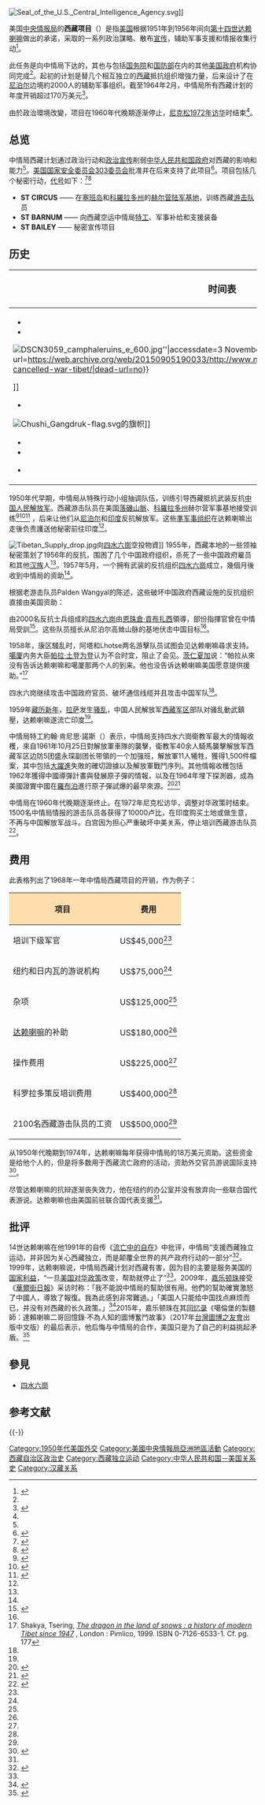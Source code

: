 {{noteTA
|G1=PresidentsUS
|1=zh-hans:基辛格;zh-hk:基辛格;zh-tw:季辛吉;
}}
[[File:Seal_of_the_U.S._Central_Intelligence_Agency.svg|thumb]]]]

美国[[中央情报局|中央情报局]]的'''西藏项目'''（{{lang-en|Tibetan program}}）是指[[美国|美国]]根据1951年到1956年间向[[第十四世达赖喇嘛|第十四世达赖喇嘛]]做出的承诺，采取的一系列政治謀略、散布[[宣传|宣传]]，辅助军事支援和情报收集行动<ref name="officiehis">{{cite web|title=Status Report on Tibetan Operations|url=http://history.state.gov/historicaldocuments/frus1964-68v30/d342|publisher=[[Office_of_the_Historian|Office of the Historian]]|date=January 26, 1968|accessdate=2016-06-16|archive-date=2016-09-12|archive-url=https://web.archive.org/web/20160912223446/https://history.state.gov/historicaldocuments/frus1964-68v30/d342|dead-url=no}}</ref>。

此任务是向中情局下达的，其也与包括[[美國國務院|国务院]]和[[美國國防部|国防部]]在内的其他[[美国政府|美国政府]]机构协同完成<ref name=jan26cia/>。起初的计划是替几个相互独立的[[西藏|西藏]]抵抗组织增強力量，后来设计了在[[尼泊尔|尼泊尔]]边境約2000人的辅助军事组织。截至1964年2月，中情局所有西藏计划的年度开销超过170万美元<ref name=jan26cia>{{cite web|title=Status Report on Tibetan Operations|url=http://history.state.gov/historicaldocuments/frus1964-68v30/d337|publisher=[[Office_of_the_Historian|Office of the Historian]]|date=January 9, 1968|accessdate=2016-06-16|archive-date=2016-09-12|archive-url=https://web.archive.org/web/20160912224323/https://history.state.gov/historicaldocuments/frus1964-68v30/d337|dead-url=no}}</ref>。

由於政治環境改變，项目在1960年代晚期逐渐停止，[[1972年尼克松访华|尼克松1972年访华]]时结束<ref name="nyrtibet"/>。

==总览==
中情局西藏计划通过政治行动和[[政治宣传|政治宣传]]削弱[[中华人民共和国政府|中华人民共和国政府]]对西藏的影响和能力<ref name="officiehis"/>。[[美国国家安全委员会|美国国家安全委员会]][[303委员会|303委员会]]批准并在后来支持了此项目<ref name=ciaencyclopedia>{{cite book|last=Jr|first=W. Thomas Smith,|title=[[Encyclopedia_of_the_Central_Intelligence_Agency|Encyclopedia of the Central Intelligence Agency]]|year=2003|publisher=Infobase Pub.|location=New York|isbn=143813018X|page=227}}</ref>。项目包括几个秘密行动，[[代号|代号]]如下：<ref name="ftamacon">{{cite book|last=Roberts|first=John B. Roberts II, Elizabeth A.|title=Freeing Tibet 50 years of struggle, resilience, and hope|year=2009|publisher=AMACOM|location=New York|isbn=0814413757|page=82}}</ref><ref>{{cite web|last=MERCHET Jean-Dominique|title=Livre. Du Viêt-nam à Cuba, l'épopée clandestine des pilotes de la CIA. Les ailes de l'Amérique. Frédéric Lert, "les Ailes de la CIA". Histoire et collections. 512 pp., 145 F.|url=http://www.liberation.fr/tribune/1998/08/13/livre-du-viet-nam-a-cuba-l-epopee-clandestine-des-pilotes-de-la-cia-les-ailes-de-l-amerique-frederic_245411|publisher=''[[Libération|Libération]]''|language=fr|year=1998|quote=Comme au Tibet, avec l'opération «ST Barnum», de 1957 à 1960. Des avions de transport «civils» franchissent l'Himalaya et s'aventurent sur les hauts plateaux tibétains pour aller parachuter des armes et des hommes à la résistance antichinoise.|accessdate=2016-06-16|archive-date=2016-04-09|archive-url=https://web.archive.org/web/20160409182925/http://www.liberation.fr/tribune/1998/08/13/livre-du-viet-nam-a-cuba-l-epopee-clandestine-des-pilotes-de-la-cia-les-ailes-de-l-amerique-frederic_245411|dead-url=no}}</ref>

* '''ST CIRCUS''' —— 在[[塞班岛|塞班岛]]和[[科羅拉多州|科羅拉多州]]的[[赫尔营陆军基地|赫尔营陆军基地]]，训练西藏[[游击队|游击队]]员
* '''ST BARNUM''' —— 向西藏空运中情局[[特工|特工]]、军事补给和支援装备
* '''ST BAILEY''' —— 秘密宣传项目

==历史==

{|class="infobox bordered" style="font-size:95%; width:25em;"
! style="font-size:120%; text-align:center; padding:5px 0;" | '''时间表'''
|-
|
* {{Timeline-event |date='''{{Start date|1958|9}}''' |event= 美国国家安全委员会[[303委员会|303委员会]]支持中情局西藏项目<ref name="officiehis"/>}}	
* {{Timeline-event |date='''{{Start date|1958|05|20 }}''' |event= 303委员会支持中情局策反达赖喇嘛的行动<ref name="officiehis"/>}}	

[[File:DSCN3059_camphaleruins_e_600.jpg|thumb]]''|accessdate=3 November 2013|archive-date=2015-09-05|archive-url=https://web.archive.org/web/20150905190033/http://www.nybooks.com/blogs/nyrblog/2013/apr/09/cias-cancelled-war-tibet/|dead-url=no}}</ref>]]

* {{Timeline-event |date='''{{Start date|1962|12|13}}''' |event=委员会支持中情局训练游击队员<ref name="officiehis"/>}}	

[[File:Chushi_Gangdruk-flag.svg|thumb]]的旗帜]]

* {{Timeline-event |date='''{{Start date|1965|04|09}}''' |event= 委员会批准安置辅助军事武装<ref name="officiehis"/>}}	
* {{Timeline-event |date='''{{Start date|1970}}''' |event=[[美国国务卿|国务卿]][[基辛格|基辛格]]主导的美国对华政策转变，他建议美国减少在亚洲的美軍兵力，以便撤出[[越南战争|越南战争]]<ref>{{cite book|last=Roberts|first=John B. Roberts II, Elizabeth A.|title=Freeing Tibet 50 years of struggle, resilience, and hope|year=2009|publisher=American Management Association|location=New York|isbn=9780814413753|page=149}}</ref>}}	

* {{Timeline-event |date='''{{Start date|1974}}''' |event= 中情局停止资助达赖喇嘛，停止中情局行动<ref name="nyrtibet"/>}}
|}
1950年代早期，中情局从特殊行动小组抽调队伍，训练引导西藏抵抗武装反抗[[中国人民解放军|中国人民解放军]]。西藏游击队员在美国[[落磯山脈|落磯山脈]]、[[科羅拉多州|科羅拉多州]]赫尔营军事基地接受训练<ref name="The CIA 2002">{{cite book|last=Conboy|first=Kenneth|title=The CIA's secret war in Tibet|year=2002|publisher=[[University_Press_of_Kansas|University Press of Kansas]]|location=Lawrence|isbn=978-0700617883|author2=Morrison, James}}</ref><ref>{{cite book |title=Freeing Tibet: 50 years of struggle, resilience, and hope |last=Roberts |first=John B |authorlink= |author2=Elizabeth A. Roberts |year=2009 |publisher=AMACOM Books |location=[[New_York,_NY|New York, NY]] |isbn=978-0-8144-0983-1 |page=43 |url=https://books.google.com/books?id=BSb-a72RyQMC&lpg=PA43&dq=Camp%20Hale%20tibet%20CIA&pg=PA43#v=onepage&q=Camp%20Hale%20tibet%20CIA&f=false |accessdate=5 March 2012 |archive-date=2016-01-08 |archive-url=https://web.archive.org/web/20160108000044/https://books.google.com/books?id=BSb-a72RyQMC&lpg=PA43&dq=Camp%20Hale%20tibet%20CIA&pg=PA43#v=onepage&q=Camp%20Hale%20tibet%20CIA&f=false |dead-url=no }}</ref><ref>{{cite book |title=Buddha's warriors: the story of the CIA-backed Tibetan freedom fighters, the Chinese invasion, and the ultimate fall of Tibet |last=Dunham |first=Mikel |authorlink= |year=2004 |publisher=Penguin |location=New York, NY |isbn=978-1-58542-348-4 |page=315 |url=https://books.google.com/books?id=bVMn6TwcMZ4C&lpg=PA315&dq=Camp%20Hale%20tibet%20CIA&pg=PA315#v=onepage&q=Camp%20Hale%20tibet%20CIA&f=false |accessdate=5 March 2012 |archive-date=2016-01-08 |archive-url=https://web.archive.org/web/20160108000044/https://books.google.com/books?id=bVMn6TwcMZ4C&lpg=PA315&dq=Camp%20Hale%20tibet%20CIA&pg=PA315#v=onepage&q=Camp%20Hale%20tibet%20CIA&f=false |dead-url=no }}</ref> ，后来让他们从[[尼泊尔|尼泊尔]]和[[印度|印度]]反抗解放军。这些[[準军事组织|準军事组织]]在达赖喇嘛出走後负责護送他秘密前往印度<ref name="The CIA 2002"/>。

[[File:Tibetan_Supply_drop.jpg|thumb]]向[[四水六崗|四水六崗]]空投物資]]
1955年，西藏本地的一些领袖秘密策划了1956年的反抗，围困了几个中国政府组织，杀死了一些中国政府雇员和其他[[汉族|汉族]]人<ref name="nyrtibet"/>。1957年5月，一个拥有武装的反抗组织[[四水六崗|四水六崗]]成立，幾個月後收到中情局的资助<ref name="nyrtibet"/>。

根据老游击队员Palden Wangyal的陈述，这些破坏中国政府西藏设施的反抗组织直接由美国资助：

{{quote|
我们的士兵攻击了中国卡车，获得了一些中国政府文件。之后美国人给我们涨了薪资。
<ref>{{cite book|last=McGranahan|first=Carole|title=Arrested histories Tibet, the CIA, and memories of a forgotten war|year=2010|publisher=[[Duke_University_Press|Duke University Press]]|location=Durham [NC]|isbn=0822392976|page=152}}</ref> }}

由2000名反抗士兵组成的[[四水六岗|四水六岗]]由[[恩珠倉·貢布扎西|恩珠倉·貢布扎西]]領導，部份指揮官曾在中情局受訓<ref name=ChicagoTribune>{{cite web|last=Paul Salopek|title=The Cia's Secret War In Tibet|url=http://articles.chicagotribune.com/1997-01-26/news/9701270002_1_dalai-lama-tibetan-suicide-bomber|publisher=''[[Chicago_Tribune|Chicago Tribune]]''|date=January 26, 1997|accessdate=2016-06-16|archive-date=2014-10-13|archive-url=https://web.archive.org/web/20141013150432/http://articles.chicagotribune.com/1997-01-26/news/9701270002_1_dalai-lama-tibetan-suicide-bomber|dead-url=no}}</ref>。这些队员擅长从尼泊尔高耸山脉的基地伏击中国目标<ref name=ChicagoTribune/>。

1958年，康区騷乱时，阿塔和Lhotse两名游擊队员试图会见达赖喇嘛尋求支持。[[噶厦|噶厦]]内务大臣[[帕拉·土登为登|帕拉·土登为登]]认为不合时宜，阻止了会见。[[茨仁夏加|茨仁夏加]]说：“帕拉从來没有告诉达赖喇嘛和噶厦那两个人的到来。他也没告诉达赖喇嘛美国愿意提供援助。”<ref>Shakya, Tsering, [https://books.google.com/books?id=dosnYnxzTD4C&printsec=frontcover ''The dragon in the land of snows : a history of modern Tibet since 1947''] {{Wayback|url=https://books.google.com/books?id=dosnYnxzTD4C&printsec=frontcover |date=20160506050613 }}, London : Pimlico, 1999. ISBN 0-7126-6533-1. Cf. pg. 177</ref>

四水六岗继续攻击中国政府官员、破坏通信线缆并且攻击中国军队<ref name="nyrtibet"/>。

1959年[[藏历新年|藏历新年]]，[[拉萨|拉萨]]发生[[1959年西藏骚乱|骚乱]]，中国人民解放军[[西藏军区|西藏军区]]部队对骚乱動武鎮壓，达赖喇嘛遂流亡印度<ref name="The CIA 2002"/>。

中情局特工約翰·肯尼思·諾斯（{{lang-en|John Kenneth Knaus}}）表示，中情局支持四水六崗衛教军最大的情報收穫，來自1961年10月25日對解放軍車隊的襲擊，衛教军40余人騎馬襲擊解放军西藏军区边防5团盛永琛副团长带領的一个加强班，解放軍11人犧牲，獲得1,500件檔案，其中包括[[大躍進|大躍進]]失敗的確切證據以及解放軍戰鬥序列。其他情報收穫包括1962年獲得中國導彈計畫與發展原子彈的情報，以及在1964年埋下探測器，成為美國證實中國在[[羅布泊|羅布泊]]進行原子彈試爆的最早來源。<ref>{{Cite web |url=http://www.historynet.com/cias-secret-war-in-tibet.htm |title=CIA’s Secret War in Tibet |accessdate=2018-07-20 |archive-date=2017-05-29 |archive-url=https://web.archive.org/web/20170529081749/http://www.historynet.com/cias-secret-war-in-tibet.htm |dead-url=no }}</ref><ref>{{Cite news | url=http://dangshi.people.com.cn/n/2014/1008/c85037-25786178.html | title=40多年前我参加藏区巡医队的难忘经历 | author=郭晓玲口述 | others=何瑞云记录整理 | date=2014年10月8日 | publisher=人民网 | accessdate=2018年7月20日 | archive-date=2017年8月6日 | archive-url=https://web.archive.org/web/20170806061623/http://dangshi.people.com.cn/n/2014/1008/c85037-25786178.html | dead-url=no }}</ref>

中情局在1960年代晚期逐渐终止。在1972年尼克松访华，调整对华政策时结束。1500名中情局情报的游击队员各获得了10000卢比，在印度购买土地或做生意，不再与中国解放军战斗。白宫因为担心严重破坏中美关系，停止培训西藏游击队员<ref>{{cite web|last=Stephen Talty|title=The Dalai Lama's Great Escape|url=http://www.thedailybeast.com/articles/2010/12/31/dalai-lamas-escape-from-tibet-and-the-cias-role.html|publisher=''[[The_Daily_Beast|The Daily Beast]]''|date=Dec 31, 2010|accessdate=2016-06-16|archive-date=2016-05-27|archive-url=https://web.archive.org/web/20160527060214/http://www.thedailybeast.com/articles/2010/12/31/dalai-lamas-escape-from-tibet-and-the-cias-role.html|dead-url=no}}</ref>。

==费用==

此表格列出了1968年一年中情局西藏项目的开销，作为例子：

{| class="wikitable" style="text-align:left;"
|-
!style="background: #ffdead;" |项目
!style="background: #ffdead;" |费用
|-
| 培训下级军官
| US$45,000<ref name="officiehis"/>
|-
| 纽约和日内瓦的游说机构
| US$75,000<ref name="officiehis"/>
|-
| 杂项
| US$125,000<ref name="officiehis"/>
|-
| [[达赖喇嘛|达赖喇嘛]]的补助
| US$180,000<ref name="officiehis"/>
|-
| 操作费用
| US$225,000<ref name="officiehis"/>
|-
| 科罗拉多策反培训费用
| US$400,000<ref name="officiehis"/>
|-
| 2100名西藏游击队员的工资
| US$500,000<ref name="officiehis"/>
|}
从1950年代晚期到1974年，达赖喇嘛每年获得中情局的18万美元资助。这些资金是给他个人的，但是将多数用于西藏流亡政府的活动，资助外交官员游说国际支持<ref>{{cite web|last=Michael Backman|title=Behind Dalai Lama's holy cloak|url=http://www.theage.com.au/news/business/behind-dalai-lamas-holy-cloak/2007/05/22/1179601410290.html|publisher=''[[The_Age|The Age]]''|accessdate=2016-06-16|archive-date=2016-06-11|archive-url=https://web.archive.org/web/20160611014947/http://www.theage.com.au/news/business/behind-dalai-lamas-holy-cloak/2007/05/22/1179601410290.html|dead-url=no}}</ref>。

尽管达赖喇嘛的抗辩逐渐丧失效力，他在纽约的办公室并没有放弃向一些联合国代表游说。达赖喇嘛也由美国前驻联合国代表支援<ref name=jan26cia/>。

==批评==
14世达赖喇嘛在他1991年的自传《[[流亡中的自在|流亡中的自在]]》中批评，中情局“支援西藏独立运动，并非因为关心西藏独立，而是颠覆全世界的共产政府行动的一部分”<ref>{{cite web|title=CIA Gave Aid to Tibetan Exiles in '60s, Files Show|url=http://articles.latimes.com/1998/sep/15/news/mn-22993|publisher=''[[The_Los_Angeles_Times|The Los Angeles Times]]''|accessdate=8 September 2013|quote=In his 1990 autobiography, "Freedom in Exile," the Dalai Lama explained that his two brothers made contact with the CIA during a trip to India in 1956. The CIA agreed to help, "not because they cared about Tibetan independence, but as part of their worldwide efforts to destabilize all Communist governments," the Dalai Lama wrote.|archive-date=2011-08-16|archive-url=https://web.archive.org/web/20110816170408/http://articles.latimes.com/1998/sep/15/news/mn-22993|dead-url=no}}</ref>。1999年，达赖喇嘛说，中情局西藏计划对西藏有害，因为目的主要是服务美国的[[国家利益|国家利益]]，“一旦[[中美关系|美国对华政策]]改变，帮助就停止了”<ref name="nyrtibet"/>。2009年，[[嘉乐顿珠|嘉乐顿珠]]接受《[[華爾街日報|華爾街日報]]》采访时称：「我不能說中情局的幫助很有用。他們的幫助確實激怒了中國人，導致了報復。我為此感到非常難過。」「美国人只能给中国找点麻烦而已，并没有对西藏的长久政策。」<ref>{{cite news|url=https://www.wsj.com/articles/SB123510349274730343|title=Gyalo Thondup: Interview Excerpts|newspaper=《[[華爾街日報|華爾街日報]]》|date=2009-02-20|quote=Feelings after cooperation with the CIA ended (in the late 1960s): American didn't want to help Tibet. It just wanted to make trouble for China. It had no far-sighted policy for Tibet. I wasn't trained for this (clandestine operations). We didn't know about power politics. In retrospect, the Tibetan armed resistance backed by the CIA: "I can't say the CIA help was useful. Whatever help they provided, it really provoked the Chinese. It led to reprisals. I feel very sorry for this."|accessdate=2018-10-11|archive-date=2018-10-11|archive-url=https://web.archive.org/web/20181011214457/https://www.wsj.com/articles/SB123510349274730343|dead-url=no}}</ref>2015年，嘉乐顿珠在其[[回忆录|回忆录]]《噶倫堡的製麵師：達賴喇嘛二哥回憶錄‧不為人知的圖博奮鬥故事》（2017年[[台灣圖博之友會|台灣圖博之友會]]出版中文版）的最后表示，他后悔与中情局的合作，美国只是为了自己的利益挑起矛盾。<ref>{{cite web |author=宋家丽 |title=达赖二哥：后悔与美国中情局合作 |url=http://www.tibet.cn/news/index/xzyw/201508/t20150812_3807419.htm |publisher=[[中国西藏网|中国西藏网]] |date=2015-08-12 |accessdate=2016-06-19 |archive-date=2016-06-22 |archive-url=https://web.archive.org/web/20160622134241/http://www.tibet.cn/news/index/xzyw/201508/t20150812_3807419.htm |dead-url=no }}</ref>

==參見==
* [[四水六崗|四水六崗]]

== 参考文献 ==
{{Reflist|25em}}

{{-}}
{{冷战}}
{{藏区}}

[[Category:1950年代美国外交|Category:1950年代美国外交]]
[[Category:美國中央情報局亞洲地區活動|Category:美國中央情報局亞洲地區活動]]
[[Category:西藏自治区政治史|Category:西藏自治区政治史]]
[[Category:西藏独立运动|Category:西藏独立运动]]
[[Category:中华人民共和国－美国关系史|Category:中华人民共和国－美国关系史]]
[[Category:汉藏关系|Category:汉藏关系]]
